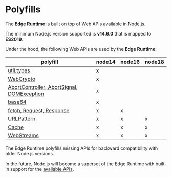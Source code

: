 # Polyfills

The **Edge Runtime** is built on top of Web APIs available in Node.js.

The minimum Node.js version supported is **v14.6.0** that is mapped to **ES2019**.

Under the hood, the following Web APIs are used by the **Edge Runtime**:

| polyfill                                                                                                                                              | node14 | node16 | node18 |
| ----------------------------------------------------------------------------------------------------------------------------------------------------- | ------ | ------ | ------ |
| [util.types](https://github.com/khulnasoft/runtime-edge/blob/main/packages/primitives/src/patches/util-types.js)                                          | x      |        |        |
| [WebCrypto](https://github.com/khulnasoft/runtime-edge/blob/main/packages/primitives/src/primitives/crypto.js)                                            | x      |        |        |
| [AbortController, AbortSignal, DOMException](https://github.com/khulnasoft/runtime-edge/blob/main/packages/primitives/src/primitives/abort-controller.js) | x      |        |        |
| [base64](https://github.com/khulnasoft/runtime-edge/blob/main/packages/primitives/src/primitives/encoding.js)                                             | x      |        |        |
| [fetch, Request, Response](https://github.com/khulnasoft/runtime-edge/blob/main/packages/primitives/src/primitives/fetch.js)                              | x      | x      |        |
| [URLPattern](https://github.com/khulnasoft/runtime-edge/blob/main/packages/primitives/src/primitives/url.js)                                              | x      | x      | x      |
| [Cache](https://github.com/khulnasoft/runtime-edge/blob/main/packages/primitives/src/primitives/cache.js)                                                 | x      | x      | x      |
| [WebStreams](https://github.com/khulnasoft/runtime-edge/blob/main/packages/primitives/src/primitives/streams.js)                                          | x      | x      | x      |

The Edge Runtime polyfills missing APIs for backward compatibility with older Node.js versions.

In the future, Node.js will become a superset of the Edge Runtime with built-in support for the [available APIs](/features/available-apis).
